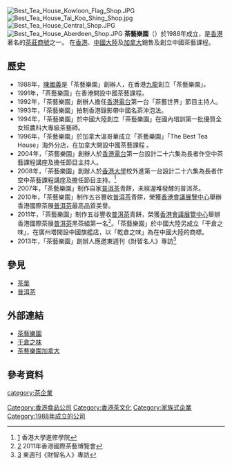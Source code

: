 {{advert|time=2013-05-22T09:37:15+00:00}}
[[File:Best_Tea_House_Kowloon_Flag_Shop.JPG|thumb]]
[[File:Best_Tea_House_Tai_Koo_Shing_Shop.jpg|thumb]]
[[File:Best_Tea_House_Central_Shop.JPG|thumb]]
[[File:Best_Tea_House_Aberdeen_Shop.JPG|thumb]]
'''茶藝樂園'''（{{lang|en|The Best Tea House}}）於1988年成立，是[[香港|香港]]著名的[[茶莊|茶莊]][[公司|商號]]之一。 在[[香港|香港]]、[[中國大陸|中國大陸]]及[[加拿大|加拿大]]銷售及創立中國茶藝課程。

==歷史==
*1988年，[[陳國義|陳國義]]是「茶藝樂園」創辦人，在香港[[九龍|九龍]]創立「茶藝樂園」。
*1991年，「茶藝樂園」在香港開設中國茶藝課程。
*1992年，「茶藝樂園」創辦人擔任[[香港電台|香港電台]]第一台「茶藝世界」節目主持人。
*1993年，「茶藝樂園」拍制香港錄影帶中國名茶沖泡法。
*1994年，「茶藝樂園」於中國大陸創立「茶藝樂園」在國內培訓第一批優質全女班農科大專級茶藝師。
*1996年，「茶藝樂園」於加拿大溫哥華成立「茶藝樂園」「The Best Tea House」海外分店，在加拿大開設中國茶藝課程 。
*2004年，「茶藝樂園」創辦人於[[香港電台|香港電台]]第一台設計二十六集為長者作空中茶藝課程講座及擔任節目主持人。
*2008年，「茶藝樂園」創辦人於[[香港大學|香港大學]]校外進第一台設計二十六集為長者作空中茶藝課程講座及擔任節目主持。<ref>[http://hkuspace.hku.hk/cht/event/20100612/soft-skill-series-tea-coffee-and-wine-demonstration] {{Wayback|url=http://hkuspace.hku.hk/cht/event/20100612/soft-skill-series-tea-coffee-and-wine-demonstration |date=20160527045432 }} 香港大學進修學院</ref>
*2007年，「茶藝樂園」制作自家[[普洱茶|普洱茶]]青餅，未經渥堆發酵的普洱茶。
*2010年，「茶藝樂園」制作五谷豐收[[普洱茶|普洱茶]]青餅，榮獲[[香港會議展覽中心|香港會議展覽中心]]舉辦香港國際茶展[[普洱茶|普洱茶]]最高品質美譽。
*2011年，「茶藝樂園」制作五谷豐收[[普洱茶|普洱茶]]青餅，榮獲[[香港會議展覽中心|香港會議展覽中心]]舉辦香港國際茶展[[普洱茶|普洱茶]]黑茶組第一名<ref>[http://tpwebapp.hktdc.com/fair/Multi_fairs/2011_tea_food_icmcm/day2.html#high_tea] 2011年香港國際茶藝博覽會</ref>。「茶藝樂園」於中國大陸另成立「干倉之味」，在廣州塔開設中國旗艦店，以「乾倉之味」為在中國大陸的商標。
*2013年，「茶藝樂園」創辦人應邀東週刊《財智名人》專訪<ref>[http://eastweek.my-magazine.me/index.php?aid=26385] {{Wayback|url=http://eastweek.my-magazine.me/index.php?aid=26385 |date=20160304204551 }}東週刊《財智名人》專訪</ref>

== 參見 ==
*[[茶葉|茶葉]] 
*[[普洱茶|普洱茶]] 

==外部連結==
* [http://www.besttea.com.hk/ 茶藝樂園] {{Wayback|url=http://www.besttea.com.hk/ |date=20180518203629 }}
* [http://www.88qingtea.com/ 干倉之味] {{Wayback|url=http://www.88qingtea.com/ |date=20161001163220 }}
* [http://www.bestteaonline.com/ 茶藝樂園加拿大] {{Wayback|url=http://www.bestteaonline.com/ |date=20210119180640 }}

==參考資料==
{{reflist}}

[[Category:香港食品公司|Category:香港食品公司]]
[[Category:香港茶文化|Category:香港茶文化]]
[[category:茶企業|category:茶企業]]
[[Category:家族式企業|Category:家族式企業]]
[[Category:1988年成立的公司|Category:1988年成立的公司]]